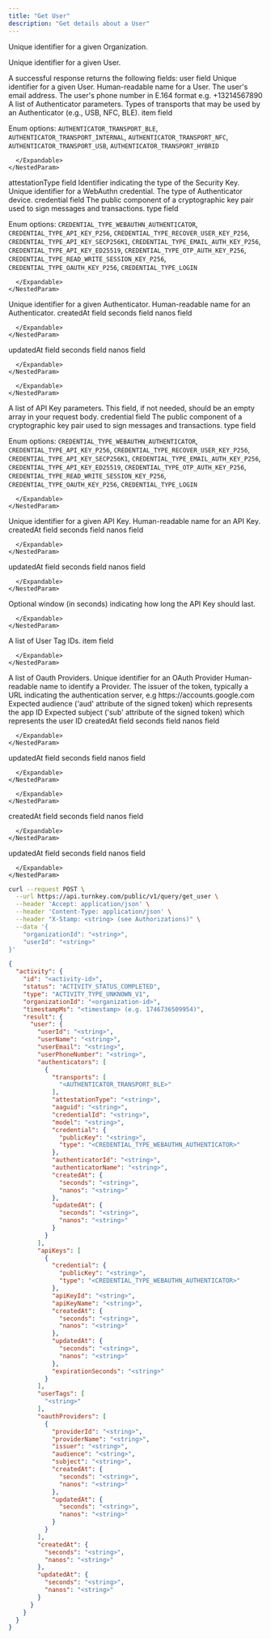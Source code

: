 ```yaml
---
title: "Get User"
description: "Get details about a User"
---
```



<EndpointPath type="query" path="get_user" />

<Authorizations />

<H3Bordered text="Body" />

<ParamField body="organizationId" type="string" required={true}>

Unique identifier for a given Organization.
</ParamField>

<ParamField body="userId" type="string" required={true}>

Unique identifier for a given User.
</ParamField>


<H3Bordered text="Response" />
A successful response returns the following fields:

<ResponseField name="user" type="object" required={true}>
  user field
  <Expandable title="user details">
    <NestedParam parentKey="user" childKey="userId" type="string" required={true}>
Unique identifier for a given User.
</NestedParam>
<NestedParam parentKey="user" childKey="userName" type="string" required={true}>
Human-readable name for a User.
</NestedParam>
<NestedParam parentKey="user" childKey="userEmail" type="string" required={false}>
The user's email address.
</NestedParam>
<NestedParam parentKey="user" childKey="userPhoneNumber" type="string" required={false}>
The user's phone number in E.164 format e.g. +13214567890
</NestedParam>
<NestedParam parentKey="user" childKey="authenticators" type="array" required={true}>
      A list of Authenticator parameters.
      <Expandable title="authenticators details">
        <NestedParam parentKey="user.authenticators" childKey="transports" type="array" required={true}>
      Types of transports that may be used by an Authenticator (e.g., USB, NFC, BLE).
      <Expandable title="transports details">
        <NestedParam parentKey="user.authenticators.transports" childKey="item" type="enum" required={true}>
item field
  
Enum options: `AUTHENTICATOR_TRANSPORT_BLE`, `AUTHENTICATOR_TRANSPORT_INTERNAL`, `AUTHENTICATOR_TRANSPORT_NFC`, `AUTHENTICATOR_TRANSPORT_USB`, `AUTHENTICATOR_TRANSPORT_HYBRID`

</NestedParam>

      </Expandable>
    </NestedParam>
<NestedParam parentKey="user.authenticators" childKey="attestationType" type="string" required={true}>
attestationType field
</NestedParam>
<NestedParam parentKey="user.authenticators" childKey="aaguid" type="string" required={true}>
Identifier indicating the type of the Security Key.
</NestedParam>
<NestedParam parentKey="user.authenticators" childKey="credentialId" type="string" required={true}>
Unique identifier for a WebAuthn credential.
</NestedParam>
<NestedParam parentKey="user.authenticators" childKey="model" type="string" required={true}>
The type of Authenticator device.
</NestedParam>
<NestedParam parentKey="user.authenticators" childKey="credential" type="object" required={true}>
      credential field
      <Expandable title="credential details">
        <NestedParam parentKey="user.authenticators.credential" childKey="publicKey" type="string" required={true}>
The public component of a cryptographic key pair used to sign messages and transactions.
</NestedParam>
<NestedParam parentKey="user.authenticators.credential" childKey="type" type="enum" required={true}>
type field
  
Enum options: `CREDENTIAL_TYPE_WEBAUTHN_AUTHENTICATOR`, `CREDENTIAL_TYPE_API_KEY_P256`, `CREDENTIAL_TYPE_RECOVER_USER_KEY_P256`, `CREDENTIAL_TYPE_API_KEY_SECP256K1`, `CREDENTIAL_TYPE_EMAIL_AUTH_KEY_P256`, `CREDENTIAL_TYPE_API_KEY_ED25519`, `CREDENTIAL_TYPE_OTP_AUTH_KEY_P256`, `CREDENTIAL_TYPE_READ_WRITE_SESSION_KEY_P256`, `CREDENTIAL_TYPE_OAUTH_KEY_P256`, `CREDENTIAL_TYPE_LOGIN`

</NestedParam>

      </Expandable>
    </NestedParam>
<NestedParam parentKey="user.authenticators" childKey="authenticatorId" type="string" required={true}>
Unique identifier for a given Authenticator.
</NestedParam>
<NestedParam parentKey="user.authenticators" childKey="authenticatorName" type="string" required={true}>
Human-readable name for an Authenticator.
</NestedParam>
<NestedParam parentKey="user.authenticators" childKey="createdAt" type="object" required={true}>
      createdAt field
      <Expandable title="createdAt details">
        <NestedParam parentKey="user.authenticators.createdAt" childKey="seconds" type="string" required={true}>
seconds field
</NestedParam>
<NestedParam parentKey="user.authenticators.createdAt" childKey="nanos" type="string" required={true}>
nanos field
</NestedParam>

      </Expandable>
    </NestedParam>
<NestedParam parentKey="user.authenticators" childKey="updatedAt" type="object" required={true}>
      updatedAt field
      <Expandable title="updatedAt details">
        <NestedParam parentKey="user.authenticators.updatedAt" childKey="seconds" type="string" required={true}>
seconds field
</NestedParam>
<NestedParam parentKey="user.authenticators.updatedAt" childKey="nanos" type="string" required={true}>
nanos field
</NestedParam>

      </Expandable>
    </NestedParam>

      </Expandable>
    </NestedParam>
<NestedParam parentKey="user" childKey="apiKeys" type="array" required={true}>
      A list of API Key parameters. This field, if not needed, should be an empty array in your request body.
      <Expandable title="apiKeys details">
        <NestedParam parentKey="user.apiKeys" childKey="credential" type="object" required={true}>
      credential field
      <Expandable title="credential details">
        <NestedParam parentKey="user.apiKeys.credential" childKey="publicKey" type="string" required={true}>
The public component of a cryptographic key pair used to sign messages and transactions.
</NestedParam>
<NestedParam parentKey="user.apiKeys.credential" childKey="type" type="enum" required={true}>
type field
  
Enum options: `CREDENTIAL_TYPE_WEBAUTHN_AUTHENTICATOR`, `CREDENTIAL_TYPE_API_KEY_P256`, `CREDENTIAL_TYPE_RECOVER_USER_KEY_P256`, `CREDENTIAL_TYPE_API_KEY_SECP256K1`, `CREDENTIAL_TYPE_EMAIL_AUTH_KEY_P256`, `CREDENTIAL_TYPE_API_KEY_ED25519`, `CREDENTIAL_TYPE_OTP_AUTH_KEY_P256`, `CREDENTIAL_TYPE_READ_WRITE_SESSION_KEY_P256`, `CREDENTIAL_TYPE_OAUTH_KEY_P256`, `CREDENTIAL_TYPE_LOGIN`

</NestedParam>

      </Expandable>
    </NestedParam>
<NestedParam parentKey="user.apiKeys" childKey="apiKeyId" type="string" required={true}>
Unique identifier for a given API Key.
</NestedParam>
<NestedParam parentKey="user.apiKeys" childKey="apiKeyName" type="string" required={true}>
Human-readable name for an API Key.
</NestedParam>
<NestedParam parentKey="user.apiKeys" childKey="createdAt" type="object" required={true}>
      createdAt field
      <Expandable title="createdAt details">
        <NestedParam parentKey="user.apiKeys.createdAt" childKey="seconds" type="string" required={true}>
seconds field
</NestedParam>
<NestedParam parentKey="user.apiKeys.createdAt" childKey="nanos" type="string" required={true}>
nanos field
</NestedParam>

      </Expandable>
    </NestedParam>
<NestedParam parentKey="user.apiKeys" childKey="updatedAt" type="object" required={true}>
      updatedAt field
      <Expandable title="updatedAt details">
        <NestedParam parentKey="user.apiKeys.updatedAt" childKey="seconds" type="string" required={true}>
seconds field
</NestedParam>
<NestedParam parentKey="user.apiKeys.updatedAt" childKey="nanos" type="string" required={true}>
nanos field
</NestedParam>

      </Expandable>
    </NestedParam>
<NestedParam parentKey="user.apiKeys" childKey="expirationSeconds" type="string" required={false}>
Optional window (in seconds) indicating how long the API Key should last.
</NestedParam>

      </Expandable>
    </NestedParam>
<NestedParam parentKey="user" childKey="userTags" type="array" required={true}>
      A list of User Tag IDs.
      <Expandable title="userTags details">
        <NestedParam parentKey="user.userTags" childKey="item" type="string" required={true}>
item field
</NestedParam>

      </Expandable>
    </NestedParam>
<NestedParam parentKey="user" childKey="oauthProviders" type="array" required={true}>
      A list of Oauth Providers.
      <Expandable title="oauthProviders details">
        <NestedParam parentKey="user.oauthProviders" childKey="providerId" type="string" required={true}>
Unique identifier for an OAuth Provider
</NestedParam>
<NestedParam parentKey="user.oauthProviders" childKey="providerName" type="string" required={true}>
Human-readable name to identify a Provider.
</NestedParam>
<NestedParam parentKey="user.oauthProviders" childKey="issuer" type="string" required={true}>
The issuer of the token, typically a URL indicating the authentication server, e.g https://accounts.google.com
</NestedParam>
<NestedParam parentKey="user.oauthProviders" childKey="audience" type="string" required={true}>
Expected audience ('aud' attribute of the signed token) which represents the app ID
</NestedParam>
<NestedParam parentKey="user.oauthProviders" childKey="subject" type="string" required={true}>
Expected subject ('sub' attribute of the signed token) which represents the user ID
</NestedParam>
<NestedParam parentKey="user.oauthProviders" childKey="createdAt" type="object" required={true}>
      createdAt field
      <Expandable title="createdAt details">
        <NestedParam parentKey="user.oauthProviders.createdAt" childKey="seconds" type="string" required={true}>
seconds field
</NestedParam>
<NestedParam parentKey="user.oauthProviders.createdAt" childKey="nanos" type="string" required={true}>
nanos field
</NestedParam>

      </Expandable>
    </NestedParam>
<NestedParam parentKey="user.oauthProviders" childKey="updatedAt" type="object" required={true}>
      updatedAt field
      <Expandable title="updatedAt details">
        <NestedParam parentKey="user.oauthProviders.updatedAt" childKey="seconds" type="string" required={true}>
seconds field
</NestedParam>
<NestedParam parentKey="user.oauthProviders.updatedAt" childKey="nanos" type="string" required={true}>
nanos field
</NestedParam>

      </Expandable>
    </NestedParam>

      </Expandable>
    </NestedParam>
<NestedParam parentKey="user" childKey="createdAt" type="object" required={true}>
      createdAt field
      <Expandable title="createdAt details">
        <NestedParam parentKey="user.createdAt" childKey="seconds" type="string" required={true}>
seconds field
</NestedParam>
<NestedParam parentKey="user.createdAt" childKey="nanos" type="string" required={true}>
nanos field
</NestedParam>

      </Expandable>
    </NestedParam>
<NestedParam parentKey="user" childKey="updatedAt" type="object" required={true}>
      updatedAt field
      <Expandable title="updatedAt details">
        <NestedParam parentKey="user.updatedAt" childKey="seconds" type="string" required={true}>
seconds field
</NestedParam>
<NestedParam parentKey="user.updatedAt" childKey="nanos" type="string" required={true}>
nanos field
</NestedParam>

      </Expandable>
    </NestedParam>

  </Expandable>
</ResponseField>

<RequestExample>

```bash cURL
curl --request POST \
  --url https://api.turnkey.com/public/v1/query/get_user \
  --header 'Accept: application/json' \
  --header 'Content-Type: application/json' \
  --header "X-Stamp: <string> (see Authorizations)" \
  --data '{
    "organizationId": "<string>",
    "userId": "<string>"
}'
```

</RequestExample>

<ResponseExample>

```json 200
{
  "activity": {
    "id": "<activity-id>",
    "status": "ACTIVITY_STATUS_COMPLETED",
    "type": "ACTIVITY_TYPE_UNKNOWN_V1",
    "organizationId": "<organization-id>",
    "timestampMs": "<timestamp> (e.g. 1746736509954)",
    "result": {
      "user": {
        "userId": "<string>",
        "userName": "<string>",
        "userEmail": "<string>",
        "userPhoneNumber": "<string>",
        "authenticators": [
          {
            "transports": [
              "<AUTHENTICATOR_TRANSPORT_BLE>"
            ],
            "attestationType": "<string>",
            "aaguid": "<string>",
            "credentialId": "<string>",
            "model": "<string>",
            "credential": {
              "publicKey": "<string>",
              "type": "<CREDENTIAL_TYPE_WEBAUTHN_AUTHENTICATOR>"
            },
            "authenticatorId": "<string>",
            "authenticatorName": "<string>",
            "createdAt": {
              "seconds": "<string>",
              "nanos": "<string>"
            },
            "updatedAt": {
              "seconds": "<string>",
              "nanos": "<string>"
            }
          }
        ],
        "apiKeys": [
          {
            "credential": {
              "publicKey": "<string>",
              "type": "<CREDENTIAL_TYPE_WEBAUTHN_AUTHENTICATOR>"
            },
            "apiKeyId": "<string>",
            "apiKeyName": "<string>",
            "createdAt": {
              "seconds": "<string>",
              "nanos": "<string>"
            },
            "updatedAt": {
              "seconds": "<string>",
              "nanos": "<string>"
            },
            "expirationSeconds": "<string>"
          }
        ],
        "userTags": [
          "<string>"
        ],
        "oauthProviders": [
          {
            "providerId": "<string>",
            "providerName": "<string>",
            "issuer": "<string>",
            "audience": "<string>",
            "subject": "<string>",
            "createdAt": {
              "seconds": "<string>",
              "nanos": "<string>"
            },
            "updatedAt": {
              "seconds": "<string>",
              "nanos": "<string>"
            }
          }
        ],
        "createdAt": {
          "seconds": "<string>",
          "nanos": "<string>"
        },
        "updatedAt": {
          "seconds": "<string>",
          "nanos": "<string>"
        }
      }
    }
  }
}
```

</ResponseExample>
